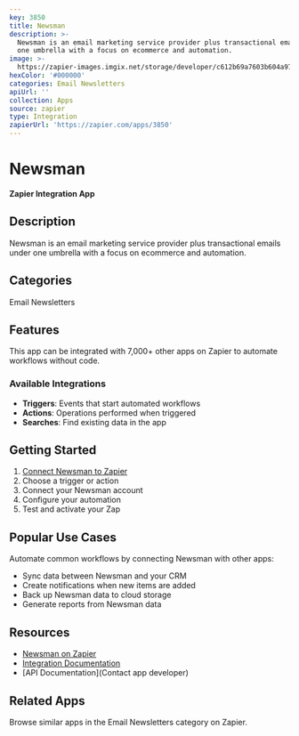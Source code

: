 ```yaml
---
key: 3850
title: Newsman
description: >-
  Newsman is an email marketing service provider plus transactional emails under
  one umbrella with a focus on ecommerce and automation.
image: >-
  https://zapier-images.imgix.net/storage/developer/c612b69a7603b604a975e7ee78eb6de7.png?auto=format%2Ccompress&ixlib=python-3.0.0&q=50
hexColor: '#000000'
categories: Email Newsletters
apiUrl: ''
collection: Apps
source: zapier
type: Integration
zapierUrl: 'https://zapier.com/apps/3850'
---
```

# Newsman

**Zapier Integration App**

## Description

Newsman is an email marketing service provider plus transactional emails under one umbrella with a focus on ecommerce and automation.

## Categories

Email Newsletters

## Features

This app can be integrated with 7,000+ other apps on Zapier to automate workflows without code.

### Available Integrations

- **Triggers**: Events that start automated workflows
- **Actions**: Operations performed when triggered
- **Searches**: Find existing data in the app

## Getting Started

1. [Connect Newsman to Zapier](https://zapier.com/apps/3850)
2. Choose a trigger or action
3. Connect your Newsman account
4. Configure your automation
5. Test and activate your Zap

## Popular Use Cases

Automate common workflows by connecting Newsman with other apps:

- Sync data between Newsman and your CRM
- Create notifications when new items are added
- Back up Newsman data to cloud storage
- Generate reports from Newsman data

## Resources

- [Newsman on Zapier](https://zapier.com/apps/3850)
- [Integration Documentation](https://zapier.com/apps/3850/integrations)
- [API Documentation](Contact app developer)

## Related Apps

Browse similar apps in the Email Newsletters category on Zapier.

